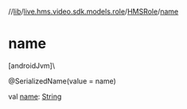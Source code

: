 //[lib](/api-reference/android/v2/home/content)/[live.hms.video.sdk.models.role](../index)/[HMSRole](index)/[name](name)

# name

[androidJvm]\

@SerializedName(value = name)

val [name](name): [String](https://kotlinlang.org/api/latest/jvm/stdlib/kotlin/-string/index.html)
